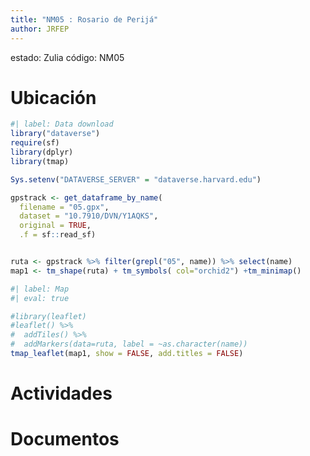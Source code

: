 ```yaml
---
title: "NM05 : Rosario de Perijá"
author: JRFEP
---
```


estado: Zulia
código: NM05

# Ubicación

```r
#| label: Data download
library("dataverse")
require(sf)
library(dplyr)
library(tmap)

Sys.setenv("DATAVERSE_SERVER" = "dataverse.harvard.edu")

gpstrack <- get_dataframe_by_name(
  filename = "05.gpx",
  dataset = "10.7910/DVN/Y1AQKS",
  original = TRUE,
  .f = sf::read_sf)


ruta <- gpstrack %>% filter(grepl("05", name)) %>% select(name) 
map1 <- tm_shape(ruta) + tm_symbols( col="orchid2") +tm_minimap()

```

```r
#| label: Map
#| eval: true

#library(leaflet)
#leaflet() %>% 
#  addTiles() %>%
#  addMarkers(data=ruta, label = ~as.character(name))
tmap_leaflet(map1, show = FALSE, add.titles = FALSE)

```


# Actividades

# Documentos
